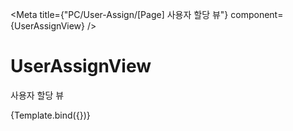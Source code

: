 

<Meta
    title={"PC/User-Assign/[Page] 사용자 할당 뷰"}
    component={UserAssignView}
/>

# UserAssignView

사용자 할당 뷰


<Canvas>
    <Story name="Default">{Template.bind({})}</Story>
</Canvas>
